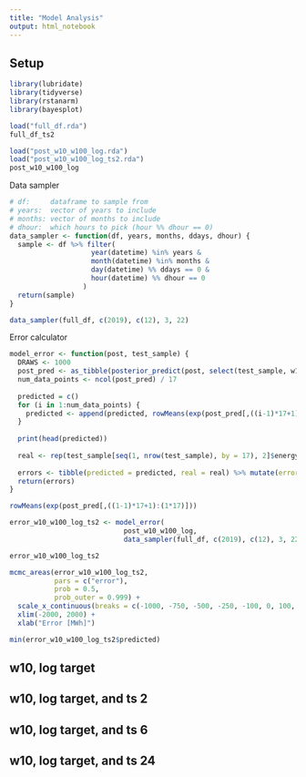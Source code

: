 ```yaml
---
title: "Model Analysis"
output: html_notebook
---
```


## Setup

```r
library(lubridate)
library(tidyverse)
library(rstanarm)
library(bayesplot)
```

```r
load("full_df.rda")
full_df_ts2
```

```r
load("post_w10_w100_log.rda")
load("post_w10_w100_log_ts2.rda")
post_w10_w100_log
```

Data sampler

```r
# df:     dataframe to sample from
# years:  vector of years to include
# months: vector of months to include
# dhour:  which hours to pick (hour %% dhour == 0)
data_sampler <- function(df, years, months, ddays, dhour) {
  sample <- df %>% filter(
                    year(datetime) %in% years &
                    month(datetime) %in% months &
                    day(datetime) %% ddays == 0 &
                    hour(datetime) %% dhour == 0
                  )
  return(sample)
}
```

```r
data_sampler(full_df, c(2019), c(12), 3, 22)
```


Error calculator
```r
model_error <- function(post, test_sample) {
  DRAWS <- 1000
  post_pred <- as_tibble(posterior_predict(post, select(test_sample, w10, w100, region), draws = DRAWS))
  num_data_points <- ncol(post_pred) / 17
  
  predicted = c()
  for (i in 1:num_data_points) {
    predicted <- append(predicted, rowMeans(exp(post_pred[,((i-1)*17+1):(i*17)])))
  }
  
  print(head(predicted))
  
  real <- rep(test_sample[seq(1, nrow(test_sample), by = 17), 2]$energy, each = DRAWS)
  
  errors <- tibble(predicted = predicted, real = real) %>% mutate(error = real - predicted)
  return(errors)
}
```

```r
rowMeans(exp(post_pred[,((1-1)*17+1):(1*17)]))
```



```r
error_w10_w100_log_ts2 <- model_error(
                            post_w10_w100_log,
                            data_sampler(full_df, c(2019), c(12), 3, 22))

error_w10_w100_log_ts2
```

```r
mcmc_areas(error_w10_w100_log_ts2,
           pars = c("error"),
           prob = 0.5,
           prob_outer = 0.999) +
  scale_x_continuous(breaks = c(-1000, -750, -500, -250, -100, 0, 100, 250, 500, 750)) +
  xlim(-2000, 2000) +
  xlab("Error [MWh]")
```

```r
min(error_w10_w100_log_ts2$predicted)
```



## w10, log target

## w10, log target, and ts 2

## w10, log target, and ts 6

## w10, log target, and ts 24